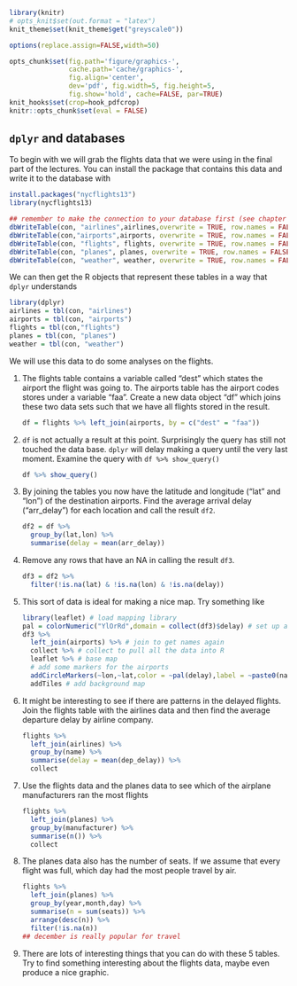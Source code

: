 ```r
library(knitr)
# opts_knit$set(out.format = "latex")
knit_theme$set(knit_theme$get("greyscale0"))

options(replace.assign=FALSE,width=50)

opts_chunk$set(fig.path='figure/graphics-', 
               cache.path='cache/graphics-', 
               fig.align='center', 
               dev='pdf', fig.width=5, fig.height=5, 
               fig.show='hold', cache=FALSE, par=TRUE)
knit_hooks$set(crop=hook_pdfcrop)
knitr::opts_chunk$set(eval = FALSE)
```

## `dplyr` and databases

To begin with we will grab the flights data that we were using in the final part of the lectures. You can install the package that contains this data and write it to the database with

```r
install.packages("nycflights13")
library(nycflights13)

## remember to make the connection to your database first (see chapter 1)
dbWriteTable(con, "airlines",airlines,overwrite = TRUE, row.names = FALSE)
dbWriteTable(con,"airports",airports, overwrite = TRUE, row.names = FALSE)
dbWriteTable(con, "flights", flights, overwrite = TRUE, row.names = FALSE)
dbWriteTable(con, "planes", planes, overwrite = TRUE, row.names = FALSE)
dbWriteTable(con, "weather", weather, overwrite = TRUE, row.names = FALSE)
```

We can then get the R objects that represent these tables in a way that `dplyr` understands

```r
library(dplyr)
airlines = tbl(con, "airlines")
airports = tbl(con, "airports")
flights = tbl(con,"flights")
planes = tbl(con, "planes")
weather = tbl(con, "weather")
```

We will use this data to do some analyses on the flights.

(1) The flights table contains a variable called "dest" which states the airport the flight was going to. The airports table has the airport codes stores under a variable "faa". Create a new data object "df" which joins these two data sets such that we have all flights stored in the result. 

    ```r
    df = flights %>% left_join(airports, by = c("dest" = "faa"))
    ```

(1) `df` is not actually a result at this point. Surprisingly the query has still not touched the data base. `dplyr` will delay making a query until the very last moment. Examine the query with `df %>% show_query()`

    ```r
    df %>% show_query()
    ```


(1) By joining the tables you now have the latitude and longitude ("lat" and "lon") of the destination airports. Find the average arrival delay ("arr_delay") for each location and call the result `df2`.

    ```r
    df2 = df %>% 
      group_by(lat,lon) %>%
      summarise(delay = mean(arr_delay))
    ```

(1) Remove any rows that have an NA in calling the result `df3`.

    ```r
    df3 = df2 %>% 
      filter(!is.na(lat) & !is.na(lon) & !is.na(delay))
    ```

(1) This sort of data is ideal for making a nice map. Try something like

    ```r
    library(leaflet) # load mapping library
    pal = colorNumeric("YlOrRd",domain = collect(df3)$delay) # set up a colour palette
    df3 %>% 
      left_join(airports) %>% # join to get names again
      collect %>% # collect to pull all the data into R
      leaflet %>% # base map
      # add some markers for the airports
      addCircleMarkers(~lon,~lat,color = ~pal(delay),label = ~paste0(name," : ",delay), fillOpacity = 0.8) %>% 
      addTiles # add background map
    ```

(1) It might be interesting to see if there are patterns in the delayed flights. Join the flights table with the airlines data and then find the average departure delay by airline company.

    ```r
    flights %>% 
      left_join(airlines) %>%
      group_by(name) %>% 
      summarise(delay = mean(dep_delay)) %>% 
      collect
    ```

(1) Use the flights data and the planes data to see which of the airplane manufacturers ran the most flights

    ```r
    flights %>% 
      left_join(planes) %>% 
      group_by(manufacturer) %>% 
      summarise(n()) %>% 
      collect
    ```

(1) The planes data also has the number of seats. If we assume that every flight was full, which day had the most people travel by air.

    ```r
    flights %>% 
      left_join(planes) %>% 
      group_by(year,month,day) %>% 
      summarise(n = sum(seats)) %>% 
      arrange(desc(n)) %>% 
      filter(!is.na(n)) 
    ## december is really popular for travel
    ```

(1) There are lots of interesting things that you can do with these 5 tables. Try to find something interesting about the flights data, maybe even produce a nice graphic. 
